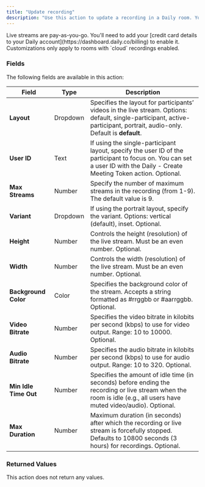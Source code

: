 ```yaml
---
title: "Update recording"
description: "Use this action to update a recording in a Daily room. You can configure various settings such as layout, resolution, bitrate, and more. Learn more about starting recording in [Daily's documentation](https://docs.daily.co/reference/daily-js/instance-methods/update-recording#main)"
---
```



<Note>
  Live streams are pay-as-you-go. You'll need to add your [credit card details
  to your Daily account](https://dashboard.daily.co/billing) to enable it.
  Customizations only apply to rooms with `cloud` recordings enabled.
</Note>

### Fields

The following fields are available in this action:

| **Field**             | **Type** | **Description**                                                                                                                                                           |
| --------------------- | -------- | ------------------------------------------------------------------------------------------------------------------------------------------------------------------------- |
| **Layout**            | Dropdown | Specifies the layout for participants’ videos in the live stream. Options: default, single-participant, active-participant, portrait, audio-only. Default is **default**. |
| **User ID**           | Text     | If using the single-participant layout, specify the user ID of the participant to focus on. You can set a user ID with the Daily - Create Meeting Token action. Optional. |
| **Max Streams**       | Number   | Specify the number of maximum streams in the recording (from 1-9). The default value is 9.                                                                                |
| **Variant**           | Dropdown | If using the portrait layout, specify the variant. Options: vertical (default), inset. Optional.                                                                          |
| **Height**            | Number   | Controls the height (resolution) of the live stream. Must be an even number. Optional.                                                                                    |
| **Width**             | Number   | Controls the width (resolution) of the live stream. Must be an even number. Optional.                                                                                     |
| **Background Color**  | Color    | Specifies the background color of the stream. Accepts a string formatted as #rrggbb or #aarrggbb. Optional.                                                               |
| **Video Bitrate**     | Number   | Specifies the video bitrate in kilobits per second (kbps) to use for video output. Range: 10 to 10000. Optional.                                                          |
| **Audio Bitrate**     | Number   | Specifies the audio bitrate in kilobits per second (kbps) to use for audio output. Range: 10 to 320. Optional.                                                            |
| **Min Idle Time Out** | Number   | Specifies the amount of idle time (in seconds) before ending the recording or live stream when the room is idle (e.g., all users have muted video/audio). Optional.       |
| **Max Duration**      | Number   | Maximum duration (in seconds) after which the recording or live stream is forcefully stopped. Defaults to 10800 seconds (3 hours) for recordings. Optional.               |

### Returned Values

This action does not return any values.

<dailyBubbleFooter />
